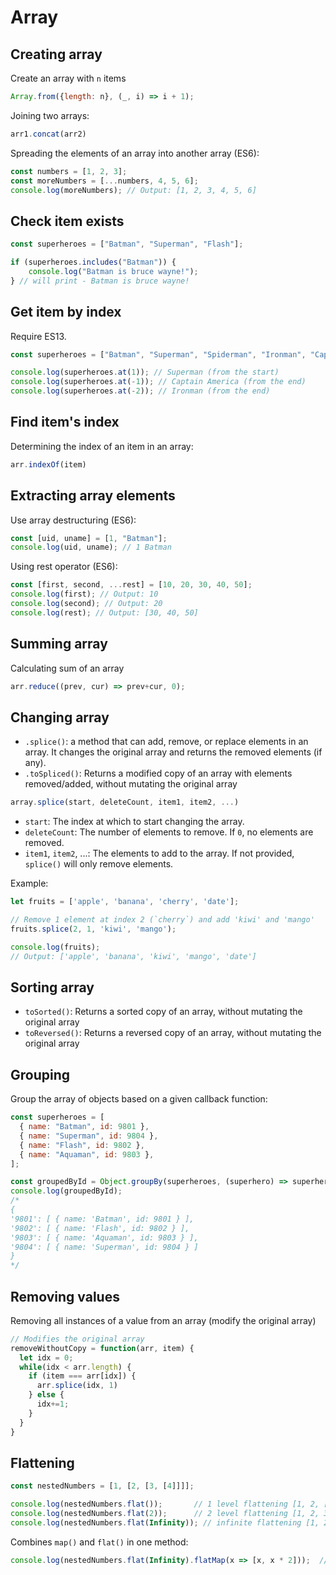 # Array

## Creating array

Create an array with `n` items

```js
Array.from({length: n}, (_, i) => i + 1);
```

Joining two arrays:

```js
arr1.concat(arr2)
```

Spreading the elements of an array into another array (ES6):

```js
const numbers = [1, 2, 3];
const moreNumbers = [...numbers, 4, 5, 6];
console.log(moreNumbers); // Output: [1, 2, 3, 4, 5, 6]
```


## Check item exists

```js
const superheroes = ["Batman", "Superman", "Flash"];

if (superheroes.includes("Batman")) {
    console.log("Batman is bruce wayne!");
} // will print - Batman is bruce wayne!
```


## Get item by index

Require ES13.

```js
const superheroes = ["Batman", "Superman", "Spiderman", "Ironman", "Captain America"];

console.log(superheroes.at(1)); // Superman (from the start)
console.log(superheroes.at(-1)); // Captain America (from the end)
console.log(superheroes.at(-2)); // Ironman (from the end)
```


## Find item's index

Determining the index of an item in an array:

```ts
arr.indexOf(item)
```


## Extracting array elements

Use array destructuring (ES6):

```js
const [uid, uname] = [1, "Batman"];
console.log(uid, uname); // 1 Batman
```

Using rest operator (ES6):

```js
const [first, second, ...rest] = [10, 20, 30, 40, 50];
console.log(first); // Output: 10
console.log(second); // Output: 20
console.log(rest); // Output: [30, 40, 50]
```


## Summing array

Calculating sum of an array
```ts
arr.reduce((prev, cur) => prev+cur, 0);
```


## Changing array

- `.splice()`: a method that can add, remove, or replace elements in an array. It changes the original array and returns the removed elements (if any).
- `.toSpliced()`: Returns a modified copy of an array with elements removed/added, without mutating the original array

```js
array.splice(start, deleteCount, item1, item2, ...)
```

- `start`: The index at which to start changing the array.
- `deleteCount`: The number of elements to remove. If `0`, no elements are removed.
- `item1`, `item2`, ...: The elements to add to the array. If not provided, `splice()` will only remove elements.

Example:

```js
let fruits = ['apple', 'banana', 'cherry', 'date'];

// Remove 1 element at index 2 (`cherry`) and add 'kiwi' and 'mango'
fruits.splice(2, 1, 'kiwi', 'mango');

console.log(fruits); 
// Output: ['apple', 'banana', 'kiwi', 'mango', 'date']
```


## Sorting array

- `toSorted()`: Returns a sorted copy of an array, without mutating the original array
- `toReversed()`: Returns a reversed copy of an array, without mutating the original array


## Grouping

Group the array of objects based on a given callback function:

```js
const superheroes = [
  { name: "Batman", id: 9801 },
  { name: "Superman", id: 9804 },
  { name: "Flash", id: 9802 },
  { name: "Aquaman", id: 9803 },
];

const groupedById = Object.groupBy(superheroes, (superhero) => superhero.id);
console.log(groupedById);
/* 
{
'9801': [ { name: 'Batman', id: 9801 } ],
'9802': [ { name: 'Flash', id: 9802 } ],
'9803': [ { name: 'Aquaman', id: 9803 } ],
'9804': [ { name: 'Superman', id: 9804 } ]
}
*/
```

## Removing values

Removing all instances of a value from an array (modify the original array)
```ts
// Modifies the original array
removeWithoutCopy = function(arr, item) {
  let idx = 0;
  while(idx < arr.length) {
    if (item === arr[idx]) {
      arr.splice(idx, 1)
    } else {
      idx+=1;
    }
  }
}
```


## Flattening

```js
const nestedNumbers = [1, [2, [3, [4]]]];

console.log(nestedNumbers.flat());       // 1 level flattening [1, 2, [3, [4]]]
console.log(nestedNumbers.flat(2));      // 2 level flattening [1, 2, 3, [4]]
console.log(nestedNumbers.flat(Infinity)); // infinite flattening [1, 2, 3, 4]
```

Combines `map()` and `flat()` in one method:

```js
console.log(nestedNumbers.flat(Infinity).flatMap(x => [x, x * 2]));  // [1, 2, 2, 4, 3, 6, 4, 8]
```

